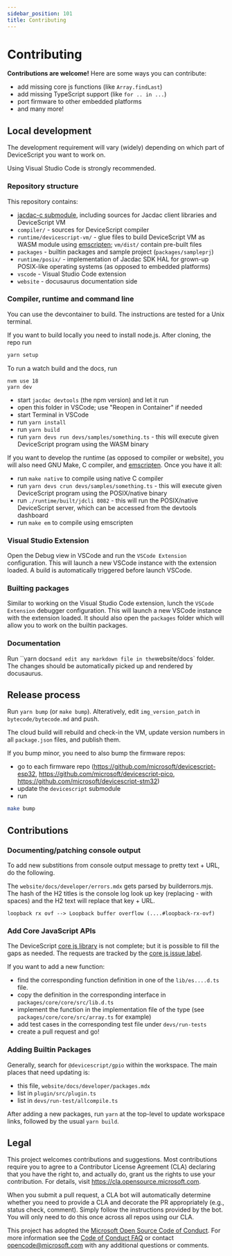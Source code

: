 ```yaml
---
sidebar_position: 101
title: Contributing
---
```


# Contributing

**Contributions are welcome!** Here are some ways you can contribute:

-   add missing core js functions (like `Array.findLast`)
-   add missing TypeScript support (like `for .. in ...`)
-   port firmware to other embedded platforms
-   and many more!

## Local development

The development requirement will vary (widely) depending
on which part of DeviceScript you want to work on.

Using Visual Studio Code is strongly recommended.

### Repository structure

This repository contains:

-   [jacdac-c submodule](https://github.com/microsoft/jacdac-c), including sources for Jacdac client libraries and DeviceScript VM
-   `compiler/` - sources for DeviceScript compiler
-   `runtime/devicescript-vm/` - glue files to build DeviceScript VM as WASM module using [emscripten](https://emscripten.org/); `vm/dist/` contain pre-built files
-   `packages` - builtin packages and sample project (`packages/sampleprj`)
-   `runtime/posix/` - implementation of Jacdac SDK HAL for grown-up POSIX-like operating systems (as opposed to embedded platforms)
-   `vscode` - Visual Studio Code extension
-   `website` - docusaurus documentation side

### Compiler, runtime and command line

You can use the devcontainer to build. The instructions are tested for a Unix terminal.

If you want to build locally you need to install node.js. After cloning, the repo run

```bash
yarn setup
```

To run a watch build and the docs, run

```
nvm use 18
yarn dev
```

-   start `jacdac devtools` (the npm version) and let it run
-   open this folder in VSCode; use "Reopen in Container" if needed
-   start Terminal in VSCode
-   run `yarn install`
-   run `yarn build`
-   run `yarn devs run devs/samples/something.ts` - this will execute given DeviceScript program using the WASM binary

If you want to develop the runtime (as opposed to compiler or website), you will also need
GNU Make, C compiler, and [emscripten](https://emscripten.org/docs/getting_started/downloads.html).
Once you have it all:

-   run `make native` to compile using native C compiler
-   run `yarn devs crun devs/samples/something.ts` - this will execute given DeviceScript program using the POSIX/native binary
-   run `./runtime/built/jdcli 8082` - this will run the POSIX/native DeviceScript server, which can be accessed from the devtools dashboard
-   run `make em` to compile using emscripten

### Visual Studio Extension

Open the Debug view in VSCode and run the `VSCode Extension` configuration. This will launch a new VSCode instance with the extension loaded. A build is automatically triggered before launch VSCode.

### Builting packages

Similar to working on the Visual Studio Code extension, lunch the `VSCode Extension` debugger configuration. This will launch a new VSCode instance with the extension loaded.
It should also open the `packages` folder which will allow you to work on the builtin packages.

### Documentation

Run ``yarn docs` and edit any markdown file in the `website/docs` folder. The changes should be automatically picked up and rendered by docusaurus.

## Release process

Run `yarn bump` (or `make bump`). Alteratively, edit `img_version_patch` in `bytecode/bytecode.md` and push.

The cloud build will rebuild and check-in the VM, update version numbers in all `package.json` files, and publish them.

If you bump minor, you need to also bump the firmware repos:

-   go to each firmware repo (https://github.com/microsoft/devicescript-esp32, https://github.com/microsoft/devicescript-pico, https://github.com/microsoft/devicescript-stm32)
-   update the `devicescript` submodule
-   run

```bash
make bump
```

## Contributions

### Documenting/patching console output

To add new substitions from console output message to pretty text + URL, do the following.

The `website/docs/developer/errors.mdx` gets parsed by builderrors.mjs.
The hash of the H2 titles is the console log look up key (replacing - with spaces) and the H2 text will replace that key + URL.

    loopback rx ovf --> Loopback buffer overflow (....#loopback-rx-ovf)

### Add Core JavaScript APIs

The DeviceScript [core js library](https://developer.mozilla.org/en-US/docs/Web/JavaScript/Reference/Global_Objects) is not complete; but it is possible to fill the gaps
as needed. The requests are tracked by the [core js issue label](https://github.com/microsoft/devicescript/issues?q=is%3Aissue+is%3Aopen+label%3A%22core+js%22).

If you want to add a new function:

-   find the corresponding function definition in one of the `lib/es....d.ts` file.
-   copy the definition in the corresponding interface in `packages/core/core/src/lib.d.ts`
-   implement the function in the implementation file of the type (see `packages/core/core/src/array.ts` for example)
-   add test cases in the corresponding test file under `devs/run-tests`
-   create a pull request and go!

### Adding Builtin Packages

Generally, search for `@devicescript/gpio` within the workspace.
The main places that need updating is:

-   this file, `website/docs/developer/packages.mdx`
-   list in `plugin/src/plugin.ts`
-   list in `devs/run-test/allcompile.ts`

After adding a new packages, run `yarn` at the top-level to update workspace links,
followed by the usual `yarn build`.

## Legal

This project welcomes contributions and suggestions. Most contributions require you to agree to a
Contributor License Agreement (CLA) declaring that you have the right to, and actually do, grant us
the rights to use your contribution. For details, visit https://cla.opensource.microsoft.com.

When you submit a pull request, a CLA bot will automatically determine whether you need to provide
a CLA and decorate the PR appropriately (e.g., status check, comment). Simply follow the instructions
provided by the bot. You will only need to do this once across all repos using our CLA.

This project has adopted the [Microsoft Open Source Code of Conduct](https://opensource.microsoft.com/codeofconduct/).
For more information see the [Code of Conduct FAQ](https://opensource.microsoft.com/codeofconduct/faq/) or
contact [opencode@microsoft.com](mailto:opencode@microsoft.com) with any additional questions or comments.

